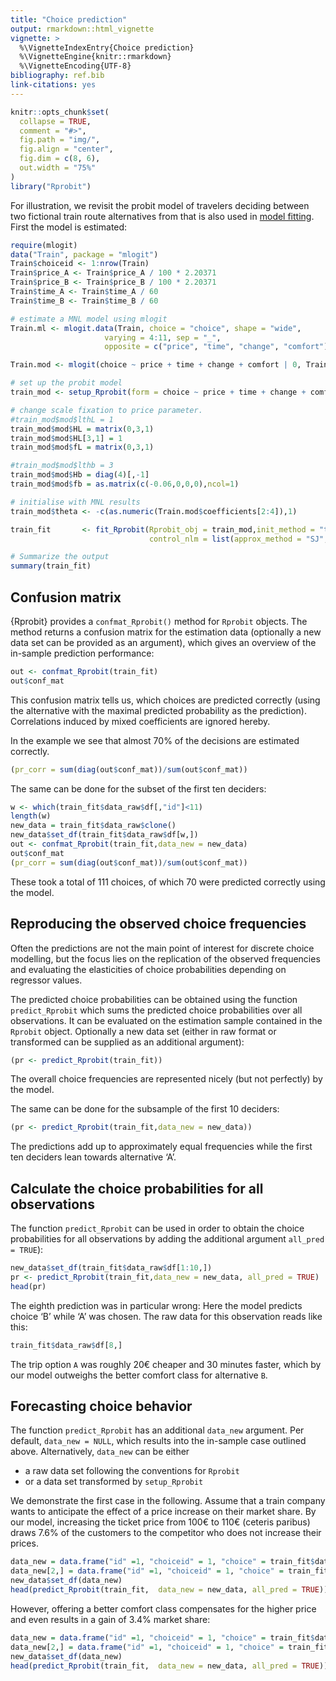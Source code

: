 ```yaml
---
title: "Choice prediction"
output: rmarkdown::html_vignette
vignette: >
  %\VignetteIndexEntry{Choice prediction}
  %\VignetteEngine{knitr::rmarkdown}
  %\VignetteEncoding{UTF-8}
bibliography: ref.bib
link-citations: yes  
---
```


```r
knitr::opts_chunk$set(
  collapse = TRUE,
  comment = "#>",
  fig.path = "img/",
  fig.align = "center",
  fig.dim = c(8, 6), 
  out.width = "75%"
)
library("Rprobit")
```
For illustration, we revisit the probit model of travelers deciding between two fictional train route alternatives from that is also used in  [model fitting](model_fitting.html). First the model is estimated:

```r
require(mlogit)
data("Train", package = "mlogit")
Train$choiceid <- 1:nrow(Train)
Train$price_A <- Train$price_A / 100 * 2.20371
Train$price_B <- Train$price_B / 100 * 2.20371
Train$time_A <- Train$time_A / 60
Train$time_B <- Train$time_B / 60

# estimate a MNL model using mlogit
Train.ml <- mlogit.data(Train, choice = "choice", shape = "wide",
                     varying = 4:11, sep = "_",
                     opposite = c("price", "time", "change", "comfort"))

Train.mod <- mlogit(choice ~ price + time + change + comfort | 0, Train.ml, reflevel = "A", R=500)

# set up the probit model
train_mod <- setup_Rprobit(form = choice ~ price + time + change + comfort | 0 ,  data_raw = Train,  ids = c("id"))

# change scale fixation to price parameter. 
#train_mod$mod$lthL = 1
train_mod$mod$HL = matrix(0,3,1)
train_mod$mod$HL[3,1] = 1
train_mod$mod$fL = matrix(0,3,1)

#train_mod$mod$lthb = 3
train_mod$mod$Hb = diag(4)[,-1]
train_mod$mod$fb = as.matrix(c(-0.06,0,0,0),ncol=1)

# initialise with MNL results
train_mod$theta <- -c(as.numeric(Train.mod$coefficients[2:4]),1)

train_fit       <- fit_Rprobit(Rprobit_obj = train_mod,init_method = "theta", 
                               control_nlm = list(approx_method = "SJ",probit = FALSE,hess = 0))

# Summarize the output
summary(train_fit)

```

## Confusion matrix 
{Rprobit} provides a `confmat_Rprobit()` method for `Rprobit` objects. 
The method returns a confusion matrix for the estimation data (optionally a new data set can be provided as an argument), which gives an overview of the 
in-sample prediction performance:
 

```r
out <- confmat_Rprobit(train_fit)
out$conf_mat
```

This confusion matrix tells us, which choices are predicted correctly (using the alternative with the maximal predicted probability as the prediction). Correlations induced by mixed coefficients are ignored hereby. 

In the example we see that almost 70% of the decisions are estimated correctly. 

```r
(pr_corr = sum(diag(out$conf_mat))/sum(out$conf_mat))
```

The same can be done for the subset of the first ten deciders: 

```r
w <- which(train_fit$data_raw$df[,"id"]<11)
length(w)
new_data = train_fit$data_raw$clone()
new_data$set_df(train_fit$data_raw$df[w,])
out <- confmat_Rprobit(train_fit,data_new = new_data)
out$conf_mat
(pr_corr = sum(diag(out$conf_mat))/sum(out$conf_mat))
```
These took a total of 111 choices, of which 70 were predicted correctly using the model. 

## Reproducing the observed choice frequencies
Often the predictions are not the main point of interest for discrete choice modelling, but the focus lies on the replication of the observed frequencies and evaluating the elasticities of choice probabilities depending on regressor values. 

The predicted choice probabilities can be obtained using the function `predict_Rprobit` which sums the predicted choice probabilities over all observations. It can be evaluated on the estimation sample contained in the `Rprobit` object. Optionally a new data set (either in raw format or transformed can be supplied as an additional argument):

```r
(pr <- predict_Rprobit(train_fit))
```
The overall choice frequencies are represented nicely (but not perfectly) by the model. 

The same can be done for the subsample of the first 10 deciders: 
```r
(pr <- predict_Rprobit(train_fit,data_new = new_data))
```
The predictions add up to approximately equal frequencies while the first ten deciders lean towards alternative 'A'. 

## Calculate the choice probabilities for all observations
The function `predict_Rprobit` can be used in order to obtain the choice probabilities for all observations by adding the additional argument `all_pred = TRUE`):

```r
new_data$set_df(train_fit$data_raw$df[1:10,])
pr <- predict_Rprobit(train_fit,data_new = new_data, all_pred = TRUE)
head(pr)
```
The eighth prediction was in particular wrong: Here the model predicts choice 'B' while 'A' was chosen. The raw data for this observation reads like this: 

```r
train_fit$data_raw$df[8,]
```

The trip option `A` was roughly 20€ cheaper and 30 minutes faster, which by our model outweighs the better comfort class for alternative `B`.


## Forecasting choice behavior

The function `predict_Rprobit` has an additional `data_new` argument. Per default, `data_new = NULL`, which results into the in-sample case outlined above. Alternatively, `data_new` can be either

- a raw data set following the conventions for `Rprobit` 
- or a data set transformed by `setup_Rprobit`

We demonstrate the first case in the following. Assume that a train company wants to anticipate the effect of a price increase on their market share. By our model, increasing the ticket price from 100€ to 110€ (ceteris paribus) draws 7.6\% of the customers to the competitor who does not increase their prices.

```r
data_new = data.frame("id" =1, "choiceid" = 1, "choice" = train_fit$data_raw$df[1,"choice"], "price_A" = 100,"price_B" = 100, "time_A" = 2, "time_B" = 2, "change_A"=0, "change_B" = 0, "comfort_A" = 1, "comfort_B"=1, "id_macml"= 1)
data_new[2,] = data.frame("id" =1, "choiceid" = 1, "choice" = train_fit$data_raw$df[4,"choice"], "price_A" = 110,"price_B" = 100, "time_A" = 2, "time_B" = 2, "change_A"=0, "change_B" = 0, "comfort_A" = 1, "comfort_B"=1, "id_macml"= 1)
new_data$set_df(data_new)
head(predict_Rprobit(train_fit,  data_new = new_data, all_pred = TRUE))
```

However, offering a better comfort class compensates for the higher price and even results in a gain of 3.4\% market share:

```r
data_new = data.frame("id" =1, "choiceid" = 1, "choice" = train_fit$data_raw$df[1,"choice"], "price_A" = 100,"price_B" = 100, "time_A" = 2, "time_B" = 2, "change_A"=0, "change_B" = 0, "comfort_A" = 1, "comfort_B"=1, "id_macml"= 1)
data_new[2,] = data.frame("id" =1, "choiceid" = 1, "choice" = train_fit$data_raw$df[4,"choice"], "price_A" = 110,"price_B" = 100, "time_A" = 2, "time_B" = 2, "change_A"=0, "change_B" = 0, "comfort_A" = 0, "comfort_B"=1, "id_macml"= 1)
new_data$set_df(data_new)
head(predict_Rprobit(train_fit,  data_new = new_data, all_pred = TRUE))
```

